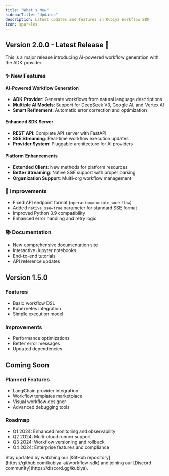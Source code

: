 ```yaml
---
title: "What's New"
sidebarTitle: "Updates"
description: Latest updates and features in Kubiya Workflow SDK
icon: sparkles
---
```


## Version 2.0.0 - Latest Release 🚀

<Note>
This is a major release introducing AI-powered workflow generation with the ADK provider.
</Note>

### ✨ New Features

#### AI-Powered Workflow Generation
- **ADK Provider**: Generate workflows from natural language descriptions
- **Multiple AI Models**: Support for DeepSeek V3, Google AI, and Vertex AI
- **Smart Refinement**: Automatic error correction and optimization

#### Enhanced SDK Server
- **REST API**: Complete API server with FastAPI
- **SSE Streaming**: Real-time workflow execution updates
- **Provider System**: Pluggable architecture for AI providers

#### Platform Enhancements
- **Extended Client**: New methods for platform resources
- **Better Streaming**: Native SSE support with proper parsing
- **Organization Support**: Multi-org workflow management

### 🔧 Improvements

- Fixed API endpoint format (`operation=execute_workflow`)
- Added `native_sse=true` parameter for standard SSE format
- Improved Python 3.9 compatibility
- Enhanced error handling and retry logic

### 📚 Documentation

- New comprehensive documentation site
- Interactive Jupyter notebooks
- End-to-end tutorials
- API reference updates

## Version 1.5.0

### Features
- Basic workflow DSL
- Kubernetes integration
- Simple execution model

### Improvements
- Performance optimizations
- Better error messages
- Updated dependencies

## Coming Soon

### Planned Features
- LangChain provider integration
- Workflow templates marketplace
- Visual workflow designer
- Advanced debugging tools

### Roadmap
- Q1 2024: Enhanced monitoring and observability
- Q2 2024: Multi-cloud runner support
- Q3 2024: Workflow versioning and rollback
- Q4 2024: Enterprise features and compliance

<Tip>
Stay updated by watching our [GitHub repository](https://github.com/kubiya-ai/workflow-sdk) and joining our [Discord community](https://discord.gg/kubiya).
</Tip> 
